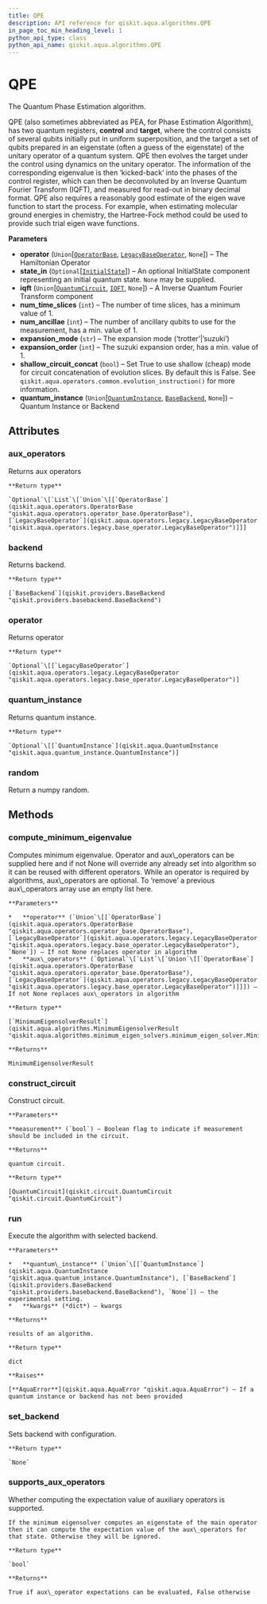 ```yaml
---
title: QPE
description: API reference for qiskit.aqua.algorithms.QPE
in_page_toc_min_heading_level: 1
python_api_type: class
python_api_name: qiskit.aqua.algorithms.QPE
---
```


# QPE

<Class id="qiskit.aqua.algorithms.QPE" github="https://github.com/qiskit-community/qiskit-aqua/tree/stable/0.7/qiskit/aqua/algorithms/minimum_eigen_solvers/qpe.py" signature="QPE(operator=None, state_in=None, iqft=None, num_time_slices=1, num_ancillae=1, expansion_mode='trotter', expansion_order=1, shallow_circuit_concat=False, quantum_instance=None)">
  The Quantum Phase Estimation algorithm.

  QPE (also sometimes abbreviated as PEA, for Phase Estimation Algorithm), has two quantum registers, **control** and **target**, where the control consists of several qubits initially put in uniform superposition, and the target a set of qubits prepared in an eigenstate (often a guess of the eigenstate) of the unitary operator of a quantum system. QPE then evolves the target under the control using dynamics on the unitary operator. The information of the corresponding eigenvalue is then ‘kicked-back’ into the phases of the control register, which can then be deconvoluted by an Inverse Quantum Fourier Transform (IQFT), and measured for read-out in binary decimal format. QPE also requires a reasonably good estimate of the eigen wave function to start the process. For example, when estimating molecular ground energies in chemistry, the Hartree-Fock method could be used to provide such trial eigen wave functions.

  **Parameters**

  *   **operator** (`Union`\[[`OperatorBase`](qiskit.aqua.operators.OperatorBase "qiskit.aqua.operators.operator_base.OperatorBase"), [`LegacyBaseOperator`](qiskit.aqua.operators.legacy.LegacyBaseOperator "qiskit.aqua.operators.legacy.base_operator.LegacyBaseOperator"), `None`]) – The Hamiltonian Operator
  *   **state\_in** (`Optional`\[[`InitialState`](qiskit.aqua.components.initial_states.InitialState "qiskit.aqua.components.initial_states.initial_state.InitialState")]) – An optional InitialState component representing an initial quantum state. `None` may be supplied.
  *   **iqft** (`Union`\[[`QuantumCircuit`](qiskit.circuit.QuantumCircuit "qiskit.circuit.quantumcircuit.QuantumCircuit"), [`IQFT`](qiskit.aqua.components.iqfts.IQFT "qiskit.aqua.components.iqfts.iqft.IQFT"), `None`]) – A Inverse Quantum Fourier Transform component
  *   **num\_time\_slices** (`int`) – The number of time slices, has a minimum value of 1.
  *   **num\_ancillae** (`int`) – The number of ancillary qubits to use for the measurement, has a min. value of 1.
  *   **expansion\_mode** (`str`) – The expansion mode (‘trotter’|’suzuki’)
  *   **expansion\_order** (`int`) – The suzuki expansion order, has a min. value of 1.
  *   **shallow\_circuit\_concat** (`bool`) – Set True to use shallow (cheap) mode for circuit concatenation of evolution slices. By default this is False. See `qiskit.aqua.operators.common.evolution_instruction()` for more information.
  *   **quantum\_instance** (`Union`\[[`QuantumInstance`](qiskit.aqua.QuantumInstance "qiskit.aqua.quantum_instance.QuantumInstance"), [`BaseBackend`](qiskit.providers.BaseBackend "qiskit.providers.basebackend.BaseBackend"), `None`]) – Quantum Instance or Backend

  ## Attributes

  ### aux\_operators

  <Attribute id="qiskit.aqua.algorithms.QPE.aux_operators" signature="Optional[List[Union[qiskit.aqua.operators.operator_base.OperatorBase, qiskit.aqua.operators.legacy.base_operator.LegacyBaseOperator]]]">
    Returns aux operators

    **Return type**

    `Optional`\[`List`\[`Union`\[[`OperatorBase`](qiskit.aqua.operators.OperatorBase "qiskit.aqua.operators.operator_base.OperatorBase"), [`LegacyBaseOperator`](qiskit.aqua.operators.legacy.LegacyBaseOperator "qiskit.aqua.operators.legacy.base_operator.LegacyBaseOperator")]]]
  </Attribute>

  ### backend

  <Attribute id="qiskit.aqua.algorithms.QPE.backend" signature="qiskit.providers.basebackend.BaseBackend">
    Returns backend.

    **Return type**

    [`BaseBackend`](qiskit.providers.BaseBackend "qiskit.providers.basebackend.BaseBackend")
  </Attribute>

  ### operator

  <Attribute id="qiskit.aqua.algorithms.QPE.operator" signature="Optional[qiskit.aqua.operators.legacy.base_operator.LegacyBaseOperator]">
    Returns operator

    **Return type**

    `Optional`\[[`LegacyBaseOperator`](qiskit.aqua.operators.legacy.LegacyBaseOperator "qiskit.aqua.operators.legacy.base_operator.LegacyBaseOperator")]
  </Attribute>

  ### quantum\_instance

  <Attribute id="qiskit.aqua.algorithms.QPE.quantum_instance" signature="Union[None, qiskit.aqua.quantum_instance.QuantumInstance]">
    Returns quantum instance.

    **Return type**

    `Optional`\[[`QuantumInstance`](qiskit.aqua.QuantumInstance "qiskit.aqua.quantum_instance.QuantumInstance")]
  </Attribute>

  ### random

  <Attribute id="qiskit.aqua.algorithms.QPE.random">
    Return a numpy random.
  </Attribute>

  ## Methods

  ### compute\_minimum\_eigenvalue

  <Function id="qiskit.aqua.algorithms.QPE.compute_minimum_eigenvalue" signature="QPE.compute_minimum_eigenvalue(operator=None, aux_operators=None)">
    Computes minimum eigenvalue. Operator and aux\_operators can be supplied here and if not None will override any already set into algorithm so it can be reused with different operators. While an operator is required by algorithms, aux\_operators are optional. To ‘remove’ a previous aux\_operators array use an empty list here.

    **Parameters**

    *   **operator** (`Union`\[[`OperatorBase`](qiskit.aqua.operators.OperatorBase "qiskit.aqua.operators.operator_base.OperatorBase"), [`LegacyBaseOperator`](qiskit.aqua.operators.legacy.LegacyBaseOperator "qiskit.aqua.operators.legacy.base_operator.LegacyBaseOperator"), `None`]) – If not None replaces operator in algorithm
    *   **aux\_operators** (`Optional`\[`List`\[`Union`\[[`OperatorBase`](qiskit.aqua.operators.OperatorBase "qiskit.aqua.operators.operator_base.OperatorBase"), [`LegacyBaseOperator`](qiskit.aqua.operators.legacy.LegacyBaseOperator "qiskit.aqua.operators.legacy.base_operator.LegacyBaseOperator")]]]) – If not None replaces aux\_operators in algorithm

    **Return type**

    [`MinimumEigensolverResult`](qiskit.aqua.algorithms.MinimumEigensolverResult "qiskit.aqua.algorithms.minimum_eigen_solvers.minimum_eigen_solver.MinimumEigensolverResult")

    **Returns**

    MinimumEigensolverResult
  </Function>

  ### construct\_circuit

  <Function id="qiskit.aqua.algorithms.QPE.construct_circuit" signature="QPE.construct_circuit(measurement=False)">
    Construct circuit.

    **Parameters**

    **measurement** (`bool`) – Boolean flag to indicate if measurement should be included in the circuit.

    **Returns**

    quantum circuit.

    **Return type**

    [QuantumCircuit](qiskit.circuit.QuantumCircuit "qiskit.circuit.QuantumCircuit")
  </Function>

  ### run

  <Function id="qiskit.aqua.algorithms.QPE.run" signature="QPE.run(quantum_instance=None, **kwargs)">
    Execute the algorithm with selected backend.

    **Parameters**

    *   **quantum\_instance** (`Union`\[[`QuantumInstance`](qiskit.aqua.QuantumInstance "qiskit.aqua.quantum_instance.QuantumInstance"), [`BaseBackend`](qiskit.providers.BaseBackend "qiskit.providers.basebackend.BaseBackend"), `None`]) – the experimental setting.
    *   **kwargs** (*dict*) – kwargs

    **Returns**

    results of an algorithm.

    **Return type**

    dict

    **Raises**

    [**AquaError**](qiskit.aqua.AquaError "qiskit.aqua.AquaError") – If a quantum instance or backend has not been provided
  </Function>

  ### set\_backend

  <Function id="qiskit.aqua.algorithms.QPE.set_backend" signature="QPE.set_backend(backend, **kwargs)">
    Sets backend with configuration.

    **Return type**

    `None`
  </Function>

  ### supports\_aux\_operators

  <Function id="qiskit.aqua.algorithms.QPE.supports_aux_operators" signature="QPE.supports_aux_operators()">
    Whether computing the expectation value of auxiliary operators is supported.

    If the minimum eigensolver computes an eigenstate of the main operator then it can compute the expectation value of the aux\_operators for that state. Otherwise they will be ignored.

    **Return type**

    `bool`

    **Returns**

    True if aux\_operator expectations can be evaluated, False otherwise
  </Function>
</Class>

